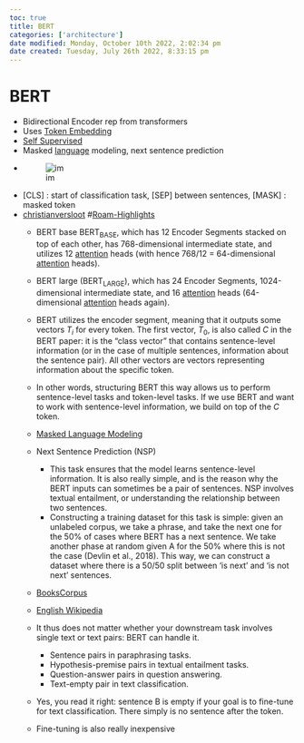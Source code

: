 ```yaml
---
toc: true
title: BERT
categories: ['architecture']
date modified: Monday, October 10th 2022, 2:02:34 pm
date created: Tuesday, July 26th 2022, 8:33:15 pm
---
```


# BERT
- Bidirectional Encoder rep from transformers
- Uses [Token Embedding](Token%20Embedding.qmd)
- [Self Supervised](Self%20Supervised.qmd)
- Masked [language](language.qmd) modeling, next sentence prediction
- ![im](images/Pasted%20image%2020220307183916.png)
- [CLS] : start of classification task, [SEP] between sentences, [MASK] : masked token
- [christianversloot](https://github.com/christianversloot/machine-learning-articles/blob/main/intuitive-introduction-to-bert.qmd) #[Roam-Highlights](Roam-Highlights)
    - BERT base $\text{BERT}_\text{BASE}$, which has 12 Encoder Segments stacked on top of each other, has 768-dimensional intermediate state, and utilizes 12 [attention](Attention.qmd) heads (with hence 768/12 = 64-dimensional [attention](Attention.qmd) heads).
    - BERT large ($\text{BERT}_\text{LARGE}$), which has 24 Encoder Segments, 1024-dimensional intermediate state, and 16 [attention](Attention.qmd) heads (64-dimensional [attention](Attention.qmd) heads again).
    - BERT utilizes the encoder segment, meaning that it outputs some vectors $T_i$ for every token. The first vector, $T_0$, is also called $C$ in the BERT paper: it is the "class vector" that contains sentence-level information (or in the case of multiple sentences, information about the sentence pair). All other vectors are vectors representing information about the specific token.
    - In other words, structuring BERT this way allows us to perform sentence-level tasks and token-level tasks. If we use BERT and want to work with sentence-level information, we build on top of the $C$ token.
    - [Masked Language Modeling](Masked Language Modeling.qmd)

	- Next Sentence Prediction (NSP)
	    - This task ensures that the model learns sentence-level information. It is also really simple, and is the reason why the BERT inputs can sometimes be a pair of sentences. NSP involves textual entailment, or understanding the relationship between two sentences.
	    - Constructing a training dataset for this task is simple: given an unlabeled corpus, we take a phrase, and take the next one for the 50% of cases where BERT has a next sentence. We take another phase at random given A for the 50% where this is not the case (Devlin et al., 2018). This way, we can construct a dataset where there is a 50/50 split between 'is next' and 'is not next' sentences.
    - [BooksCorpus](BooksCorpus.qmd)
    - [English Wikipedia](English%20Wikipedia.qmd)
    - It thus does not matter whether your downstream task involves single text or text pairs: BERT can handle it.
        - Sentence pairs in paraphrasing tasks.
        - Hypothesis-premise pairs in textual entailment tasks.
        - Question-answer pairs in question answering.
        - Text-empty pair in text classification.
    - Yes, you read it right: sentence B is empty if your goal is to fine-tune for text classification. There simply is no sentence after the token.
    - Fine-tuning is also really inexpensive



